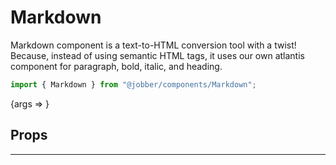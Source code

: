 
<Meta title="Components/Markdown" component={Markdown} />

# Markdown

Markdown component is a text-to-HTML conversion tool with a twist! Because,
instead of using semantic HTML tags, it uses our own atlantis component for
paragraph, bold, italic, and heading.

```ts
import { Markdown } from "@jobber/components/Markdown";
```

<Canvas>
  <Story
    name="Markdown"
    args={{
      content: `### Bananas
Bananas are **yellow** on the outside and **white** on the inside. They're also full of nutrients, _but thats just boring stuff_. At this point, I'll just ask you to [google it](https://lmgtfy.com/?q=types+of+bananas).`,
      externalLink: true,
    }}
  >
    {args => <Markdown {...args} />}
  </Story>
</Canvas>

## Props

<ArgsTable of={Markdown} story="Markdown" />

---

